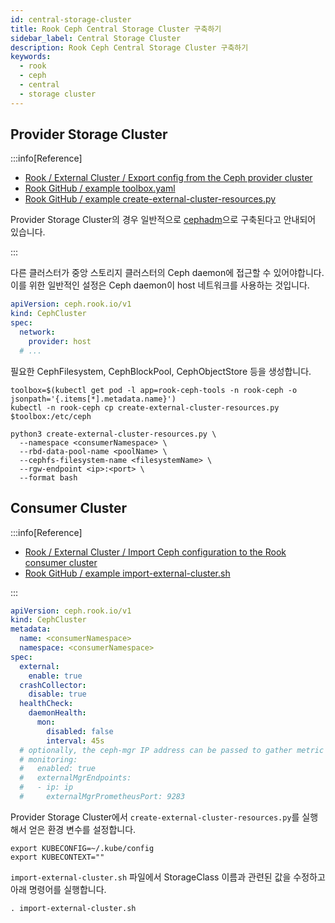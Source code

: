 ```yaml
---
id: central-storage-cluster
title: Rook Ceph Central Storage Cluster 구축하기
sidebar_label: Central Storage Cluster
description: Rook Ceph Central Storage Cluster 구축하기
keywords:
  - rook
  - ceph
  - central
  - storage cluster
---
```


## Provider Storage Cluster

:::info[Reference]

- [Rook / External Cluster / Export config from the Ceph provider cluster](https://rook.io/docs/rook/latest/CRDs/Cluster/external-cluster/provider-export/)
- [Rook GitHub / example toolbox.yaml](https://github.com/rook/rook/blob/master/deploy/examples/toolbox.yaml)
- [Rook GitHub / example create-external-cluster-resources.py](https://github.com/rook/rook/blob/master/deploy/examples/external/create-external-cluster-resources.py)

Provider Storage Cluster의 경우 일반적으로 [cephadm](https://docs.ceph.com/en/latest/cephadm/)으로 구축된다고 안내되어 있습니다.

:::

다른 클러스터가 중앙 스토리지 클러스터의 Ceph daemon에 접근할 수 있어야합니다. 이를 위한 일반적인 설정은 Ceph daemon이 host 네트워크를 사용하는 것입니다.

```yaml
apiVersion: ceph.rook.io/v1
kind: CephCluster
spec:
  network:
    provider: host
  # ...
```

필요한 CephFilesystem, CephBlockPool, CephObjectStore 등을 생성합니다.

```shell
toolbox=$(kubectl get pod -l app=rook-ceph-tools -n rook-ceph -o jsonpath='{.items[*].metadata.name}')
kubectl -n rook-ceph cp create-external-cluster-resources.py $toolbox:/etc/ceph
```

```shell
python3 create-external-cluster-resources.py \
  --namespace <consumerNamespace> \
  --rbd-data-pool-name <poolName> \
  --cephfs-filesystem-name <filesystemName> \
  --rgw-endpoint <ip>:<port> \
  --format bash
```

## Consumer Cluster

:::info[Reference]

- [Rook / External Cluster / Import Ceph configuration to the Rook consumer cluster](https://rook.io/docs/rook/latest/CRDs/Cluster/external-cluster/consumer-import/)
- [Rook GitHub / example import-external-cluster.sh](https://github.com/rook/rook/blob/master/deploy/examples/external/import-external-cluster.sh)

:::

```yaml
apiVersion: ceph.rook.io/v1
kind: CephCluster
metadata:
  name: <consumerNamespace>
  namespace: <consumerNamespace>
spec:
  external:
    enable: true
  crashCollector:
    disable: true
  healthCheck:
    daemonHealth:
      mon:
        disabled: false
        interval: 45s
  # optionally, the ceph-mgr IP address can be passed to gather metric from the prometheus exporter
  # monitoring:
  #   enabled: true
  #   externalMgrEndpoints:
  #   - ip: ip
  #     externalMgrPrometheusPort: 9283
```

Provider Storage Cluster에서 `create-external-cluster-resources.py`를 실행해서 얻은 환경 변수를 설정합니다.

```shell
export KUBECONFIG=~/.kube/config
export KUBECONTEXT=""
```

`import-external-cluster.sh` 파일에서 StorageClass 이름과 관련된 값을 수정하고 아래 명령어를 실행합니다.

```shell
. import-external-cluster.sh
```
